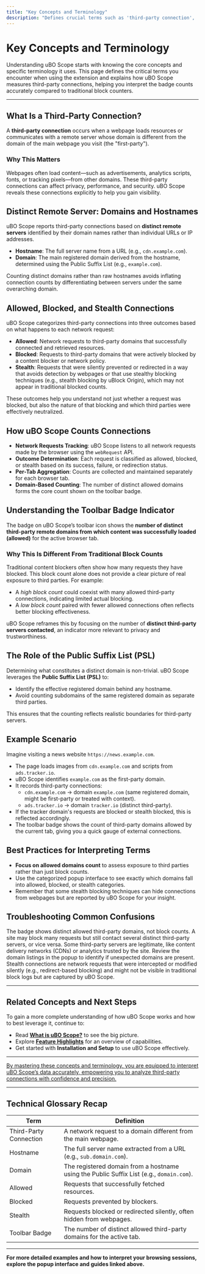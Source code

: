 ```yaml
---
title: "Key Concepts and Terminology"
description: "Defines crucial terms such as 'third-party connection', 'distinct remote server', 'allowed', 'blocked', and 'stealth' requests. Explains how uBO Scope counts connections and the significance for interpreting toolbar badge indicators versus traditional block counts."
---
```


# Key Concepts and Terminology

Understanding uBO Scope starts with knowing the core concepts and specific terminology it uses. This page defines the critical terms you encounter when using the extension and explains how uBO Scope measures third-party connections, helping you interpret the badge counts accurately compared to traditional block counters.

---

## What Is a Third-Party Connection?

A **third-party connection** occurs when a webpage loads resources or communicates with a remote server whose domain is different from the domain of the main webpage you visit (the "first-party"). 

### Why This Matters

Webpages often load content—such as advertisements, analytics scripts, fonts, or tracking pixels—from other domains. These third-party connections can affect privacy, performance, and security. uBO Scope reveals these connections explicitly to help you gain visibility.


## Distinct Remote Server: Domains and Hostnames

uBO Scope reports third-party connections based on **distinct remote servers** identified by their domain names rather than individual URLs or IP addresses.

- **Hostname**: The full server name from a URL (e.g., `cdn.example.com`).
- **Domain**: The main registered domain derived from the hostname, determined using the Public Suffix List (e.g., `example.com`).

Counting distinct domains rather than raw hostnames avoids inflating connection counts by differentiating between servers under the same overarching domain.


## Allowed, Blocked, and Stealth Connections

uBO Scope categorizes third-party connections into three outcomes based on what happens to each network request:

- **Allowed**: Network requests to third-party domains that successfully connected and retrieved resources.
- **Blocked**: Requests to third-party domains that were actively blocked by a content blocker or network policy.
- **Stealth**: Requests that were silently prevented or redirected in a way that avoids detection by webpages or that use stealthy blocking techniques (e.g., stealth blocking by uBlock Origin), which may not appear in traditional blocked counts.

These outcomes help you understand not just whether a request was blocked, but also the nature of that blocking and which third parties were effectively neutralized.


## How uBO Scope Counts Connections

- **Network Requests Tracking**: uBO Scope listens to all network requests made by the browser using the `webRequest` API.
- **Outcome Determination**: Each request is classified as allowed, blocked, or stealth based on its success, failure, or redirection status.
- **Per-Tab Aggregation**: Counts are collected and maintained separately for each browser tab.
- **Domain-Based Counting**: The number of distinct allowed domains forms the core count shown on the toolbar badge.


## Understanding the Toolbar Badge Indicator

The badge on uBO Scope’s toolbar icon shows the **number of distinct third-party remote domains from which content was successfully loaded (allowed)** for the active browser tab.

### Why This Is Different From Traditional Block Counts

Traditional content blockers often show how many requests they have blocked. This block count alone does not provide a clear picture of real exposure to third parties. For example:

- A *high block count* could coexist with many allowed third-party connections, indicating limited actual blocking.
- A *low block count* paired with fewer allowed connections often reflects better blocking effectiveness.

uBO Scope reframes this by focusing on the number of **distinct third-party servers contacted**, an indicator more relevant to privacy and trustworthiness.


## The Role of the Public Suffix List (PSL)

Determining what constitutes a distinct domain is non-trivial. uBO Scope leverages the **Public Suffix List (PSL)** to:

- Identify the effective registered domain behind any hostname.
- Avoid counting subdomains of the same registered domain as separate third parties.

This ensures that the counting reflects realistic boundaries for third-party servers.


## Example Scenario

Imagine visiting a news website `https://news.example.com`.

- The page loads images from `cdn.example.com` and scripts from `ads.tracker.io`.
- uBO Scope identifies `example.com` as the first-party domain.
- It records third-party connections:
  - `cdn.example.com` → domain `example.com` (same registered domain, might be first-party or treated with context).
  - `ads.tracker.io` → domain `tracker.io` (distinct third-party).
- If the tracker domain's requests are blocked or stealth blocked, this is reflected accordingly.
- The toolbar badge shows the count of third-party domains allowed by the current tab, giving you a quick gauge of external connections.


## Best Practices for Interpreting Terms

- **Focus on allowed domains count** to assess exposure to third parties rather than just block counts.
- Use the categorized popup interface to see exactly which domains fall into allowed, blocked, or stealth categories.
- Remember that some stealth blocking techniques can hide connections from webpages but are reported by uBO Scope for your insight.


## Troubleshooting Common Confusions

<AccordionGroup title="Common Questions and Clarifications">
<Accordion title="Why isn't the badge count the same as the number of requests blocked?">
The badge shows distinct allowed third-party domains, not block counts. A site may block many requests but still contact several distinct third-party servers, or vice versa.
</Accordion>
<Accordion title="What if some allowed connections seem surprising?">
Some third-party servers are legitimate, like content delivery networks (CDNs) or analytics trusted by the site. Review the domain listings in the popup to identify if unexpected domains are present.
</Accordion>
<Accordion title="Why do stealth connections appear, and what are they?">
Stealth connections are network requests that were intercepted or modified silently (e.g., redirect-based blocking) and might not be visible in traditional block logs but are captured by uBO Scope.
</Accordion>
</AccordionGroup>


---

## Related Concepts and Next Steps

To gain a more complete understanding of how uBO Scope works and how to best leverage it, continue to:

- Read **[What is uBO Scope?](/overview/introduction-value/what-is-ubo-scope)** to see the big picture.
- Explore **[Feature Highlights](/overview/introduction-value/quick-feature-overview)** for an overview of capabilities.
- Get started with **Installation and Setup** to use uBO Scope effectively.


---

<u>By mastering these concepts and terminology, you are equipped to interpret uBO Scope’s data accurately, empowering you to analyze third-party connections with confidence and precision.</u>

---

## Technical Glossary Recap

| Term                | Definition                                                      |
|---------------------|----------------------------------------------------------------|
| Third-Party Connection | A network request to a domain different from the main webpage. |
| Hostname            | The full server name extracted from a URL (e.g., `sub.domain.com`). |
| Domain              | The registered domain from a hostname using the Public Suffix List (e.g., `domain.com`). |
| Allowed             | Requests that successfully fetched resources.                   |
| Blocked             | Requests prevented by blockers.                                 |
| Stealth             | Requests blocked or redirected silently, often hidden from webpages. |
| Toolbar Badge       | The number of distinct allowed third-party domains for the active tab. |

---


**For more detailed examples and how to interpret your browsing sessions, explore the popup interface and guides linked above.**
